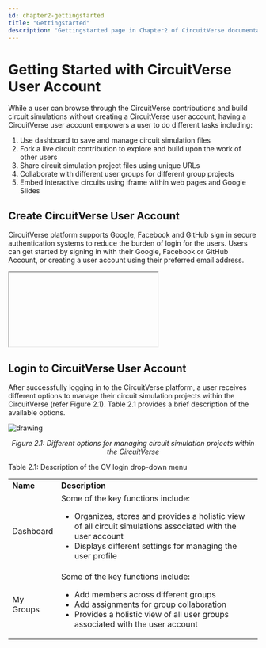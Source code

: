 ```yaml
---
id: chapter2-gettingstarted
title: "Gettingstarted"
description: "Gettingstarted page in Chapter2 of CircuitVerse documentation."
---
```



# Getting Started with CircuitVerse User Account
While a user can browse through the CircuitVerse contributions and build circuit simulations without creating a CircuitVerse user account, having a CircuitVerse user account empowers a user to do different tasks including:

1. Use dashboard to save and manage circuit simulation files 
2. Fork a live circuit contribution to explore and build upon the work of other users
3. Share circuit simulation project files using unique URLs
4. Collaborate with different user groups for different group projects
5. Embed interactive circuits using iframe within web pages and Google Slides

## Create CircuitVerse User Account
CircuitVerse platform supports Google, Facebook and GitHub sign in secure authentication systems to reduce the burden of login for the users. Users can get started by signing in with their Google, Facebook or GitHub Account, or creating a user account using their preferred email address.
<div>
<iframe>insert video for user account login</iframe>
</div>

## Login to CircuitVerse User Account
After successfully logging in to the CircuitVerse platform, a user receives different options to manage their circuit simulation projects within the CircuitVerse (refer Figure 2.1). Table 2.1 provides a brief description of the available options.

![drawing](/img/img_chapter2/2.1.png)

<div align="center"><em>Figure 2.1:  Different options for managing circuit simulation projects within the CircuitVerse</em></div>

Table 2.1: Description of the CV login drop-down menu


<table>
  <tr>
   <td><strong>Name</strong>
   </td>
   <td><strong>Description</strong>
   </td>
  </tr>
  <tr>
   <td>Dashboard
   </td>
   <td>Some of the key functions include:
<ul>

<li>Organizes, stores and provides a holistic view of all circuit simulations associated with the user account

<li>Displays different settings for managing the user profile
</li>
</ul>
   </td>
  </tr>
  <tr>
   <td>My Groups
   </td>
   <td>Some of the key functions include:
<ul>

<li>Add members across different groups 

<li>Add assignments for group collaboration

<li>Provides a holistic view of all user groups associated with the user account				
</li>
</ul>
   </td>
  </tr>
</table>